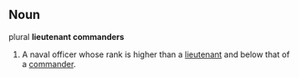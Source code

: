 ==Noun==

plural '''lieutenant commanders'''

#A naval officer whose rank is higher than a [[lieutenant]] and below that of a [[commander]].